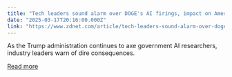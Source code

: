 ```yaml
---
title: "Tech leaders sound alarm over DOGE's AI firings, impact on American talent pipeline"
date: "2025-03-17T20:16:00.000Z"
link: "https://www.zdnet.com/article/tech-leaders-sound-alarm-over-doges-ai-firings-impact-on-american-talent-pipeline/"
---
```


As the Trump administration continues to axe government AI researchers, industry leaders warn of dire consequences.

[Read more](https://www.zdnet.com/article/tech-leaders-sound-alarm-over-doges-ai-firings-impact-on-american-talent-pipeline/)
